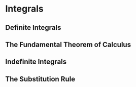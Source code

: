 # Integrals

## Definite Integrals

## The Fundamental Theorem of Calculus

## Indefinite Integrals

## The Substitution Rule